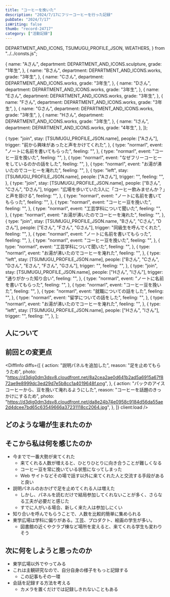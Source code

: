 ```yaml
---
title: "コーヒーを挽いた"
description: "2024/7/17にフリーコーヒーを行った記録"
pubDate: "2024/7/17"
isWriting: false
thumb: "record-24717"
category: ["活動記録"]
---
```


  DEPARTMENT_AND_ICONS,
  TSUMUGU_PROFILE_JSON,
  WEATHERS,
} from "../../consts.js";

  {
    name: "Aさん",
    department: DEPARTMENT_AND_ICONS.sculpture,
    grade: "1年生",
  },
  {
    name: "Bさん",
    department: DEPARTMENT_AND_ICONS.works,
    grade: "3年生",
  },
  {
    name: "Cさん",
    department: DEPARTMENT_AND_ICONS.works,
    grade: "3年生",
  },
  {
    name: "Dさん",
    department: DEPARTMENT_AND_ICONS.works,
    grade: "3年生",
  },
  {
    name: "Eさん",
    department: DEPARTMENT_AND_ICONS.works,
    grade: "3年生",
  },
  {
    name: "Fさん",
    department: DEPARTMENT_AND_ICONS.works,
    grade: "3年生",
  },
  {
    name: "Gさん",
    department: DEPARTMENT_AND_ICONS.works,
    grade: "3年生",
  },
  {
    name: "Hさん",
    department: DEPARTMENT_AND_ICONS.works,
    grade: "3年生",
  },
  {
    name: "Iさん",
    department: DEPARTMENT_AND_ICONS.works,
    grade: "4年生",
  },
]);

  {
    type: "join",
    stay: [TSUMUGU_PROFILE_JSON.name],
    people: ["Aさん"],
    trigger: "前から興味があったと声をかけてくれた",
  },
  {
    type: "normarl",
    event: "ノートに名前を書いてもらった",
    feeling: "",
  },
  {
    type: "normarl",
    event: "コーヒー豆を挽いた",
    feeling: "",
  },
  {
    type: "normarl",
    event: "なぜフリーコーヒーをしているのかの話をした",
    feeling: "",
  },
  {
    type: "normarl",
    event: "お湯が沸いたのでコーヒーを淹れた",
    feeling: "",
  },
  {
    type: "left",
    stay: [TSUMUGU_PROFILE_JSON.name],
    people: ["Aさん"],
    trigger: "",
    feeling: "",
  },
  {
    type: "join",
    stay: [TSUMUGU_PROFILE_JSON.name],
    people: ["Bさん", "Cさん", "Dさん"],
    trigger: "広場を歩いていた3人に「コーヒー飲みませんか？」と声を掛ける",
    feeling: "",
  },
  {
    type: "normarl",
    event: "ノートに名前を書いてもらった",
    feeling: "",
  },
  {
    type: "normarl",
    event: "コーヒー豆を挽いた",
    feeling: "",
  },
  {
    type: "normarl",
    event: "工芸学科について聞いた",
    feeling: "",
  },
  {
    type: "normarl",
    event: "お湯が沸いたのでコーヒーを淹れた",
    feeling: "",
  },
  {
    type: "join",
    stay: [TSUMUGU_PROFILE_JSON.name, "Bさん", "Cさん", "Dさん"],
    people: ["Eさん", "Fさん", "Gさん"],
    trigger: "同級生を呼んでくれた",
    feeling: "",
  },
  {
    type: "normarl",
    event: "ノートに名前を書いてもらった",
    feeling: "",
  },
  {
    type: "normarl",
    event: "コーヒー豆を挽いた",
    feeling: "",
  },
  {
    type: "normarl",
    event: "工芸学科について聞いた",
    feeling: "",
  },
  {
    type: "normarl",
    event: "お湯が沸いたのでコーヒーを淹れた",
    feeling: "",
  },
  {
    type: "left",
    stay: [TSUMUGU_PROFILE_JSON.name],
    people: ["Bさん", "Cさん", "Dさん", "Eさん", "Fさん", "Gさん"],
    trigger: "",
    feeling: "",
  },
  {
    type: "join",
    stay: [TSUMUGU_PROFILE_JSON.name],
    people: ["Hさん", "Iさん"],
    trigger: "通りがかった知り合い",
    feeling: "",
  },
  {
    type: "normarl",
    event: "ノートに名前を書いてもらった",
    feeling: "",
  },
  {
    type: "normarl",
    event: "コーヒー豆を挽いた",
    feeling: "",
  },
  {
    type: "normarl",
    event: "就職についての話をした",
    feeling: "",
  },
  {
    type: "normarl",
    event: "留学についての話をした",
    feeling: "",
  },
  {
    type: "normarl",
    event: "お湯が沸いたのでコーヒーを淹れた",
    feeling: "",
  },
  {
    type: "left",
    stay: [TSUMUGU_PROFILE_JSON.name],
    people: ["Hさん", "Iさん"],
    trigger: "",
    feeling: "",
  },
];

<PostBasicInfo
  date="2024-07-17"
  weather="晴れのち雨"
  temp="31"
  place="東学広場"
  startedAt="13:10"
  endedAt="17:15"
/>

## 人について

<TsumuguInfo
  condition="ふつう"
  comment="記録のために自分で撮った"
  photo="https://d3djg0dm3dsv8.cloudfront.net/a6b7207a60525d7eb1e3a211f8becf1e75d50f07d7c5055a809209d811780c0b.png"
  client:load
/>

<VisitorsInfo visitors={peopleWithColor} />

## 前回との変更点

<DiffInfo
  diffs={[
    {
      action: "説明パネルを追加した",
      reason: "足を止めてもらうため",
      photo:
        "https://d3djg0dm3dsv8.cloudfront.net/8a2cea2ae0d641b2ad5a6915a67f872ae9e8999dc3ed29d7e5b8cc1a4019648f.png",
    },
    {
      action: "パックのアイスコーヒーから、豆を挽いて淹れるようにした",
      reason: "コーヒーを話題のきっかけにするため",
      photo:
        "https://d3djg0dm3dsv8.cloudfront.net/da8e24b74e0958c9184d56da55ae2d4dcee7bd65c63549666a37231118cc2064.jpg",
    },
  ]}
  client:load
/>

## どのような場が生まれたのか

<EventsInfo overview="" people={peopleWithColor} events={events} />

## そこから私は何を感じたのか

- 今までで一番大勢が来てくれた
  - 来てくれる人数が増えると、ひとりひとりに向き合うことが難しくなる
  - コーヒー豆を常に挽いている状態になってしまった
  - Web サイトなどその場で話す以外に来てくれた人と交流する手段があると良い
- 説明パネルのおかげで足を止めてくれる人は増えた
  - しかし、パネルを読むだけで結局参加してくれないことが多く、さらなる工夫が必要だと感じた
  - すでに人がいる場合、新しく来た人は参加しにくい
- 知り合いを呼んでもらうことで、人数を比較的簡単に集められる
- 東学広場は学科に偏りがある。工芸、プロダクト、絵画の学生が多い。
  - 図書館の近くやクラブ棟など場所を変えると、来てくれる学生も変わりそう

## 次に何をしようと思ったのか

- 東学広場以外でやってみる
- これは主観研究なので、自分自身の様子をもっと記録する
  - この記事もその一環
- 会話を記録する方法を考える
  - カメラを置くだけでは記録しきれないこともある
